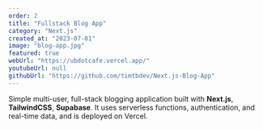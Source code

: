 ```yaml
---
order: 2
title: "Fullstack Blog App"
category: "Next.js"
created_at: "2023-07-01"
image: "blog-app.jpg"
featured: true
webUrl: "https://ubdotcafe.vercel.app/"
youtubeUrl: null
githubUrl: "https://github.com/timtbdev/Next.js-Blog-App"
---
```


Simple multi-user, full-stack blogging application built with **Next.js**, **TailwindCSS**, **Supabase**. It uses serverless functions, authentication, and real-time data, and is deployed on Vercel.
